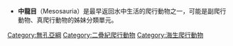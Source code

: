 {{catmore}}
*'''中龍目'''（Mesosauria）是最早返回水中生活的爬行動物之一，可能是副爬行動物、真爬行動物的姊妹分類單元。

[[Category:無孔亞綱|Category:無孔亞綱]]
[[Category:二疊紀爬行動物|Category:二疊紀爬行動物]]
[[Category:海生爬行動物|Category:海生爬行動物]]